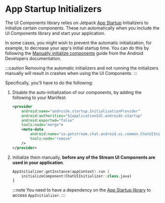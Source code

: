 # App Startup Initializers

The UI Components library relies on Jetpack [App Startup](https://developer.android.com/topic/libraries/app-startup) Initializers to initialize certain components. These run automatically when you include the UI Components library and start your application.

In some cases, you might wish to prevent the automatic initialization, for example, to decrease your app's initial startup time. You can do this by following the [Manually initialize components](https://developer.android.com/topic/libraries/app-startup#manual) guide from the Android Developers documentation.

:::caution
Removing the automatic initializers and not running the initializers manually will result in crashes when using the UI Components.
:::

Specifically, you'll have to do the following:

1. Disable the auto-initialization of our components, by adding the following to your Manifest:

    ```xml
    <provider
        android:name="androidx.startup.InitializationProvider"
        android:authorities="${applicationId}.androidx-startup"
        android:exported="false"
        tools:node="merge">
        <meta-data
            android:name="io.getstream.chat.android.ui.common.ChatUIInitializer"
            tools:node="remove"
        />
    </provider>
    ```

2. Initialize them manually, **before any of the Stream UI Components are used in your application**.

    ```kotlin
    AppInitializer.getInstance(appContext).run {
        initializeComponent(ChatUIInitializer::class.java)
    }
    ```
   :::note
   You need to have a dependency on the [App Startup library](https://developer.android.com/jetpack/androidx/releases/startup) to access `AppInitializer`.
   :::

